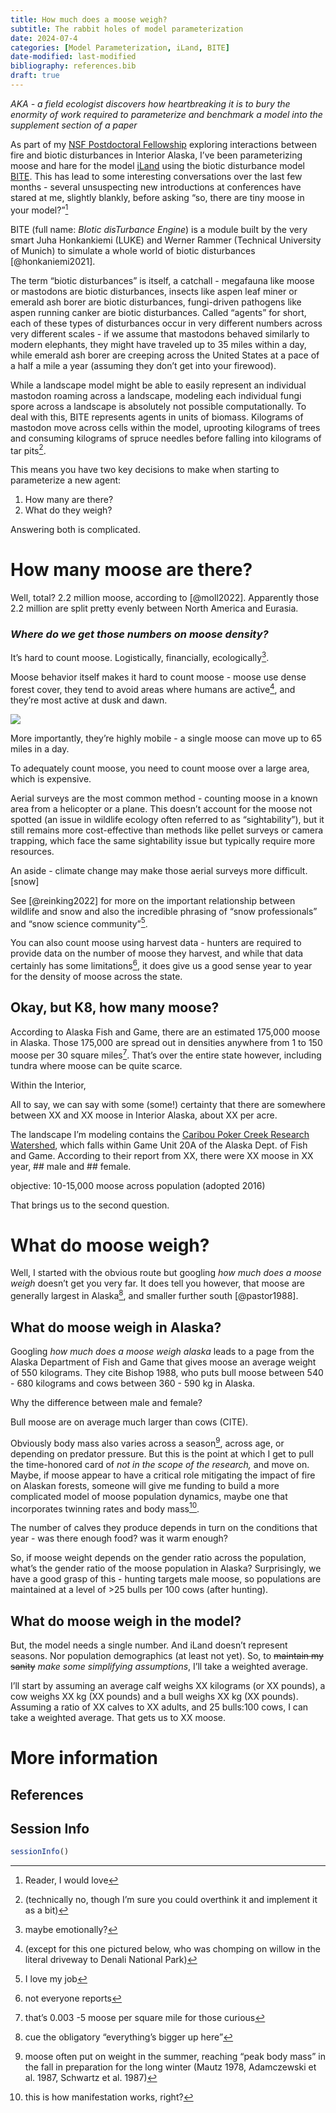 ```yaml
---
title: How much does a moose weigh?
subtitle: The rabbit holes of model parameterization
date: 2024-07-4
categories: [Model Parameterization, iLand, BITE]
date-modified: last-modified
bibliography: references.bib
draft: true
---
```


*AKA - a field ecologist discovers how heartbreaking it is to bury the enormity of work required to parameterize and benchmark a model into the supplement section of a paper*

As part of my [NSF Postdoctoral Fellowship](https://www.nsf.gov/awardsearch/showAward?AWD_ID=2219248&HistoricalAwards=false) exploring interactions between fire and biotic disturbances in Interior Alaska, I've been parameterizing moose and hare for the model [iLand](https://iland-model.org/iLand+Hub) using the biotic disturbance model [BITE](https://iland-model.org/bite/#/). This has lead to some interesting conversations over the last few months - several unsuspecting new introductions at conferences have stared at me, slightly blankly, before asking "so, there are tiny moose in your model?"[^1]

[^1]: Reader, I would love

BITE (full name: *BIotic disTurbance Engine*) is a module built by the very smart Juha Honkankiemi (LUKE) and Werner Rammer (Technical University of Munich) to simulate a whole world of biotic disturbances [@honkaniemi2021].

The term "biotic disturbances" is itself, a catchall - megafauna like moose or mastodons are biotic disturbances, insects like aspen leaf miner or emerald ash borer are biotic disturbances, fungi-driven pathogens like aspen running canker are biotic disturbances. Called "agents" for short, each of these types of disturbances occur in very different numbers across very different scales - if we assume that mastodons behaved similarly to modern elephants, they might have traveled up to 35 miles within a day, while emerald ash borer are creeping across the United States at a pace of a half a mile a year (assuming they don't get into your firewood).

While a landscape model might be able to easily represent an individual mastodon roaming across a landscape, modeling each individual fungi spore across a landscape is absolutely not possible computationally. To deal with this, BITE represents agents in units of biomass. Kilograms of mastodon move across cells within the model, uprooting kilograms of trees and consuming kilograms of spruce needles before falling into kilograms of tar pits[^2].

[^2]: (technically no, though I'm sure you could overthink it and implement it as a bit)

This means you have two key decisions to make when starting to parameterize a new agent:

1.  How many are there?
2.  What do they weigh?

Answering both is complicated.

# How many moose are there?

Well, total? 2.2 million moose, according to [@moll2022]. Apparently those 2.2 million are split pretty evenly between North America and Eurasia.

### *Where do we get those numbers on moose density?*

It's hard to count moose. Logistically, financially, ecologically[^3].

[^3]: maybe emotionally?

Moose behavior itself makes it hard to count moose - moose use dense forest cover, they tend to avoid areas where humans are active[^4], and they're most active at dusk and dawn.

[^4]: (except for this one pictured below, who was chomping on willow in the literal driveway to Denali National Park)

![](images/moose.JPG){.column-margin}

More importantly, they're highly mobile - a single moose can move up to 65 miles in a day.

To adequately count moose, you need to count moose over a large area, which is expensive.

Aerial surveys are the most common method - counting moose in a known area from a helicopter or a plane. This doesn't account for the moose not spotted (an issue in wildlife ecology often referred to as "sightability"), but it still remains more cost-effective than methods like pellet surveys or camera trapping, which face the same sightability issue but typically require more resources.

An aside - climate change may make those aerial surveys more difficult. \[snow\]

See \[\@reinking2022\] for more on the important relationship between wildlife and snow and also the incredible phrasing of "snow professionals" and "snow science community"[^5].

[^5]: I love my job

You can also count moose using harvest data - hunters are required to provide data on the number of moose they harvest, and while that data certainly has some limitations[^6], it does give us a good sense year to year for the density of moose across the state.

[^6]: not everyone reports

## Okay, but K8, how many moose?

According to Alaska Fish and Game, there are an estimated 175,000 moose in Alaska. Those 175,000 are spread out in densities anywhere from 1 to 150 moose per 30 square miles[^7]. That's over the entire state however, including tundra where moose can be quite scarce.

[^7]: that's 0.003 -5 moose per square mile for those curious

Within the Interior,

All to say, we can say with some (some!) certainty that there are somewhere between XX and XX moose in Interior Alaska, about XX per acre.

The landscape I'm modeling contains the [Caribou Poker Creek Research Watershed](https://www.lter.uaf.edu/research/study-sites-cpcrw), which falls within Game Unit 20A of the Alaska Dept. of Fish and Game. According to their report from XX, there were XX moose in XX year, \## male and \## female.

objective: 10-15,000 moose across population (adopted 2016)

That brings us to the second question.

# What do moose weigh?

Well, I started with the obvious route but googling *how much does a moose weigh* doesn't get you very far. It does tell you however, that moose are generally largest in Alaska[^8], and smaller further south [@pastor1988].

[^8]: cue the obligatory "everything's bigger up here"

## What do moose weigh in Alaska?

Googling *how much does a moose weigh alaska* leads to a page from the Alaska Department of Fish and Game that gives moose an average weight of 550 kilograms. They cite Bishop 1988, who puts bull moose between 540 - 680 kilograms and cows between 360 - 590 kg in Alaska.

Why the difference between male and female?

Bull moose are on average much larger than cows (CITE).

Obviously body mass also varies across a season[^9], across age, or depending on predator pressure. But this is the point at which I get to pull the time-honored card of *not in the scope of the research,* and move on. Maybe, if moose appear to have a critical role mitigating the impact of fire on Alaskan forests, someone will give me funding to build a more complicated model of moose population dynamics, maybe one that incorporates twinning rates and body mass[^10].

[^9]: moose often put on weight in the summer, reaching "peak body mass" in the fall in preparation for the long winter (Mautz 1978, Adamczewski et al. 1987, Schwartz et al. 1987)

[^10]: this is how manifestation works, right?

The number of calves they produce depends in turn on the conditions that year - was there enough food? was it warm enough?

So, if moose weight depends on the gender ratio across the population, what's the gender ratio of the moose population in Alaska? Surprisingly, we have a good grasp of this - hunting targets male moose, so populations are maintained at a level of \>25 bulls per 100 cows (after hunting).

## What do moose weigh in the model?

But, the model needs a single number. And iLand doesn't represent seasons. Nor population demographics (at least not yet). So, to ~~maintain my sanity~~ *make some simplifying assumptions*, I'll take a weighted average.

I'll start by assuming an average calf weighs XX kilograms (or XX pounds), a cow weighs XX kg (XX pounds) and a bull weighs XX kg (XX pounds). Assuming a ratio of XX calves to XX adults, and 25 bulls:100 cows, I can take a weighted average. That gets us to XX moose.

# More information

## References

## Session Info

```r
sessionInfo()
```
